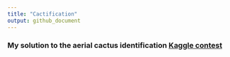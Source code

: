 ```yaml
---
title: "Cactification"
output: github_document
---
```


### My solution to the aerial cactus identification [Kaggle contest](https://www.kaggle.com/c/aerial-cactus-identification/)